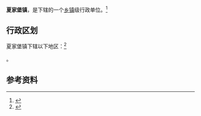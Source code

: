 {{中国乡级行政区|21/04/23/109/000}}

'''夏家堡镇'''，是{{PRC admin/fullname|21/04/23/109/000|3}}下辖的一个[[乡镇|乡镇]]级行政单位。<ref>{{PRC admin/ref sgc|{{PRC admin/parent|21/04/23/109/000}}}}</ref>

== 行政区划 ==

夏家堡镇下辖以下地区：<ref>{{PRC admin/ref sgc|21/04/23/109/000}}</ref>

{{PRC admin/children|21/04/23/109/000}}。

== 参考资料 ==

{{reflist}}

{{行政区划小作品}}
{{PRC admin/navcat|21/04/23/109/000}}